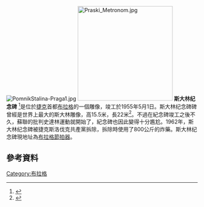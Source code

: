 {{expand|time=2016-01-04T09:18:56+00:00}}
[[File:PomnikStalina-Praga1.jpg|thumb]]
[[File:Praski_Metronom.jpg|250px]]
'''斯大林纪念碑''' <ref name=prg7>{{Cite web |url=http://www.praha7.cz/About-Prague-7/Places-of-interest/PARKS/area1241 |title=Letná Park (praha7.cz) |accessdate=2016-01-04 |archive-date=2009-07-12 |archive-url=https://web.archive.org/web/20090712033348/http://www.praha7.cz/About-Prague-7/Places-of-interest/PARKS/area1241 |dead-url=yes }}</ref>是位於[[捷克|捷克]]首都[[布拉格|布拉格]]的一個雕像，竣工於1955年5月1日。斯大林纪念碑碑曾經是世界上最大的斯大林雕像，高15.5米，長22米<ref>{{cite web|first=Dita|last=Asiedu|url=http://www.radio.cz/en/article/66095|title=World's biggest Stalin monument would have turned 50 on May Day|work=Radio Prague|date=3 May 2005|accessdate=16 December 2013|archive-date=2009-11-18|archive-url=https://web.archive.org/web/20091118021714/http://www.radio.cz/en/article/66095|dead-url=no}}</ref>。不過在紀念碑竣工之後不久，蘇聯的批判史達林運動就開始了，紀念碑也因此變得十分尷尬。1962年，斯大林纪念碑被捷克斯洛伐克共產黨拆除，拆除時使用了800公斤的炸藥。斯大林纪念碑現地址為[[布拉格節拍器|布拉格節拍器]]。

==參考資料==
{{reflist}}
{{Commonscat|Stalin Statue - Prague}}
{{coord|50|05|41.38|N|14|24|57.97|E|display=title}}
[[Category:布拉格|Category:布拉格]]